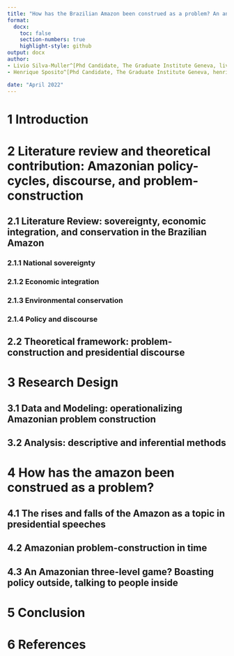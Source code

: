 ```yaml
---
title: "How has the Brazilian Amazon been construed as a problem? An analysis of presidential speeches since 1985"
format:
  docx:
    toc: false
    section-numbers: true
    highlight-style: github
output: docx
author:
- Livio Silva-Muller^[Phd Candidate, The Graduate Institute Geneva, livio.silva@graduateinstitute.ch]
- Henrique Sposito^[Phd Candidate, The Graduate Institute Geneva, henrique.sposito@graduateinstitute.ch]

date: "April 2022"
---
```


# 1 Introduction

# 2 Literature review and theoretical contribution: Amazonian policy-cycles, discourse, and problem-construction

## 2.1 Literature Review: sovereignty, economic integration, and conservation in the Brazilian Amazon

### 2.1.1 National sovereignty

### 2.1.2 Economic integration

### 2.1.3 Environmental conservation

### 2.1.4 Policy and discourse

## 2.2 Theoretical framework: problem-construction and presidential discourse

# 3 Research Design

## 3.1 Data and Modeling: operationalizing Amazonian problem construction

## 3.2 Analysis: descriptive and inferential methods

# 4 How has the amazon been construed as a problem?

## 4.1 The rises and falls of the Amazon as a topic in presidential speeches

## 4.2 Amazonian problem-construction in time

## 4.3 An Amazonian three-level game? Boasting policy outside, talking to people inside

# 5 Conclusion

# 6 References
